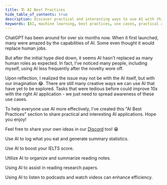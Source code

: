```yaml
---
title: 🏗️ AI Best Practices
hide_table_of_contents: true
description: Discover practical and interesting ways to use AI with this "AI Best Practices" section. From tracking daily calorie intake to preparing for the IELTS speaking exam, learn how AI can improve your life. Join the discussion on Discord and share your own ideas!
keywords: [AI, machine learning, best practices, use cases, practical applications, creative applications, daily calorie tracking, Discord, well-being, learning, productivity, efficiency]
---
```



<head>
  <title>Best Practices for Using AI</title>
  <meta
    name="description"
    content="Tips and examples for getting the most out of AI tools like ChatGPT."
  />
</head>

ChatGPT has been around for over six months now. When it first launched, many were amazed by the capabilities of AI. Some even thought it would replace human jobs.

But after the initial hype died down, it seems AI hasn't replaced as many human roles as expected. In fact, I’ve noticed many people, including myself, using AI less frequently after the novelty wore off.

Upon reflection, I realized the issue may not be with the AI itself, but with our imagination 😂. There are still many creative ways we can use AI that have yet to be explored. Tasks that were tedious before could improve 10x with the right AI application - we just need to spread awareness of these use cases.

To help everyone use AI more effectively, I've created this "AI Best Practices" section to share practical and interesting AI applications. Hope you enjoy!

Feel free to share your own ideas in our [Discord](https://discord.gg/B7Z7wjuUPg) too! 😁

<intro-end />

<DocsCards>
  <DocsCard
    header="🧮 Use AI to Track Daily Calorie Intake"
    href="best-practice/well-being/record-calories"
    img="/static/img/record-calories.png"
  >
    <p>Use AI to log what you eat and generate summary statistics.</p>
  </DocsCard>
  <DocsCard
    header="💬 Using AI to Prepare for the IELTS Speaking Exam"
    href="best-practice/learning/learning-IELTS"
    img="/static/img/IELTS-exam.png"
  >
    <p>Use AI to boost your IELTS score.</p>
  </DocsCard>
  <DocsCard
    header="Using AI to Record and Summarize Book Notes (Work in Progress)"
    href="best-practice/learning/reading-notes"
    img="/static/img/reading-note.png"
  >
    <p>Utilize AI to organize and summarize reading notes.</p>
  </DocsCard>
  <DocsCard
    header="📖 Using AI to assist in reading research papers"
    href="best-practice/learning/reading-papers"
    img="/static/img/coffee.png"
  >
    <p>Using AI to assist in reading research papers.</p>
  </DocsCard>
  <DocsCard
    header="🎧 Use AI tools to listen to podcasts and watch videos."
    href="best-practice/learning/how-to-use-ai-listening-podcast-and-video"
    img="/static/img/podcast.png"
  >
    <p>Using AI to listen to podcasts and watch videos can enhance efficiency.</p>
  </DocsCard>
</DocsCards>
